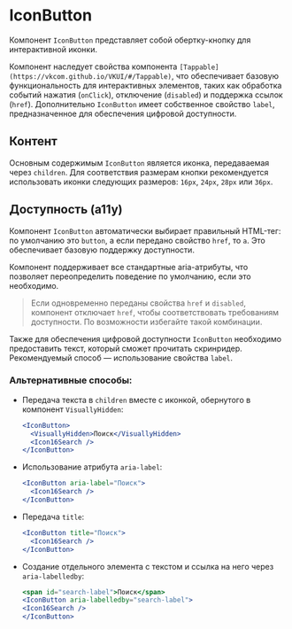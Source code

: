 <Overview>

# IconButton

Компонент `IconButton` представляет собой обертку-кнопку для интерактивной иконки.

Компонент наследует свойства компонента `[Tappable](https://vkcom.github.io/VKUI/#/Tappable)`,
что обеспечивает базовую функциональность для интерактивных элементов,
таких как обработка событий нажатия (`onClick`), отключение (`disabled`) и поддержка ссылок (`href`).
Дополнительно `IconButton` имеет собственное свойство `label`, предназначенное для обеспечения цифровой доступности.

</Overview>

## Контент

Основным содержимым `IconButton` является иконка, передаваемая через `children`.
Для соответствия размерам кнопки рекомендуется использовать иконки следующих размеров: `16px`, `24px`, `28px` или `36px`.

## Доступность (a11y)

Компонент `IconButton` автоматически выбирает правильный HTML-тег: по умолчанию это `button`,
а если передано свойство `href`, то `a`. Это обеспечивает базовую поддержку доступности.

Компонент поддерживает все стандартные aria-атрибуты, что позволяет переопределить поведение по умолчанию,
если это необходимо.

> Если одновременно переданы свойства `href` и `disabled`, компонент отключает `href`,
> чтобы соответствовать требованиям доступности. По возможности избегайте такой комбинации.

Также для обеспечения цифровой доступности `IconButton` необходимо предоставить текст,
который сможет прочитать скринридер. Рекомендуемый способ — использование свойства `label`.

### Альтернативные способы:

- Передача текста в `children` вместе с иконкой, обернутого в компонент `VisuallyHidden`:

  ```jsx
  <IconButton>
    <VisuallyHidden>Поиск</VisuallyHidden>
    <Icon16Search />
  </IconButton>
  ```

- Использование атрибута `aria-label`:

  ```jsx
  <IconButton aria-label="Поиск">
    <Icon16Search />
  </IconButton>
  ```

- Передача `title`:

  ```jsx
  <IconButton title="Поиск">
    <Icon16Search />
  </IconButton>
  ```

- Создание отдельного элемента с текстом и ссылка на него через `aria-labelledby`:

  ```jsx
  <span id="search-label">Поиск</span>
  <IconButton aria-labelledby="search-label">
  <Icon16Search />
  </IconButton>
  ```
